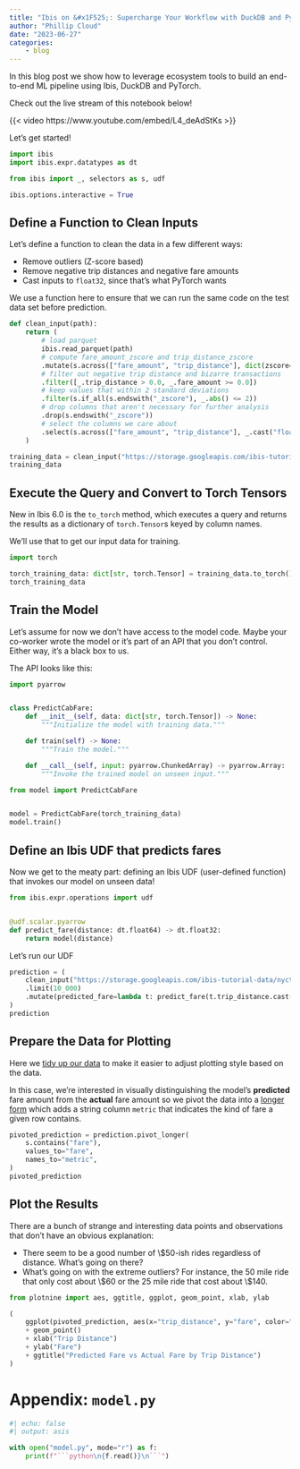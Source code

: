 ```yaml
---
title: "Ibis on &#x1F525;: Supercharge Your Workflow with DuckDB and PyTorch"
author: "Phillip Cloud"
date: "2023-06-27"
categories:
    - blog
---
```

In this blog post we show how to leverage ecosystem tools to build an end-to-end ML pipeline using Ibis, DuckDB and PyTorch.

Check out the live stream of this notebook below!

{{< video https://www.youtube.com/embed/L4_deAdStKs >}}

Let's get started!


```python
import ibis
import ibis.expr.datatypes as dt

from ibis import _, selectors as s, udf

ibis.options.interactive = True
```

## Define a Function to Clean Inputs

Let's define a function to clean the data in a few different ways:

- Remove outliers (Z-score based)
- Remove negative trip distances and negative fare amounts
- Cast inputs to `float32`, since that's what PyTorch wants

We use a function here to ensure that we can run the same code on the test data set before prediction.


```python
def clean_input(path):
    return (
        # load parquet
        ibis.read_parquet(path)
        # compute fare_amount_zscore and trip_distance_zscore
        .mutate(s.across(["fare_amount", "trip_distance"], dict(zscore=(_ - _.mean()) / _.std())))
        # filter out negative trip distance and bizarre transactions
        .filter([_.trip_distance > 0.0, _.fare_amount >= 0.0])
        # keep values that within 2 standard deviations
        .filter(s.if_all(s.endswith("_zscore"), _.abs() <= 2))
        # drop columns that aren't necessary for further analysis
        .drop(s.endswith("_zscore"))
        # select the columns we care about
        .select(s.across(["fare_amount", "trip_distance"], _.cast("float32")))
    )
```


```python
training_data = clean_input("https://storage.googleapis.com/ibis-tutorial-data/nyctaxi/yellow/yellow_tripdata_2016-01.parquet")
training_data
```

## Execute the Query and Convert to Torch Tensors

New in Ibis 6.0 is the `to_torch` method, which executes a query and returns the results as a dictionary of `torch.Tensor`s keyed by column names.

We'll use that to get our input data for training.


```python
import torch

torch_training_data: dict[str, torch.Tensor] = training_data.to_torch()
torch_training_data
```

## Train the Model

Let's assume for now we don't have access to the model code. Maybe your co-worker wrote the model or it's part of an API that you don't control. Either way, it's a black box to us.

The API looks like this:

```python
import pyarrow


class PredictCabFare:
    def __init__(self, data: dict[str, torch.Tensor]) -> None:
        """Initialize the model with training data."""

    def train(self) -> None:
        """Train the model."""

    def __call__(self, input: pyarrow.ChunkedArray) -> pyarrow.Array:
        """Invoke the trained model on unseen input."""
```


```python
from model import PredictCabFare


model = PredictCabFare(torch_training_data)
model.train()
```

## Define an Ibis UDF that predicts fares

Now we get to the meaty part: defining an Ibis UDF (user-defined function) that invokes our model on unseen data!


```python
from ibis.expr.operations import udf


@udf.scalar.pyarrow
def predict_fare(distance: dt.float64) -> dt.float32:
    return model(distance)
```

Let's run our UDF

```python
prediction = (
    clean_input("https://storage.googleapis.com/ibis-tutorial-data/nyctaxi/yellow/yellow_tripdata_2016-02.parquet")
    .limit(10_000)
    .mutate(predicted_fare=lambda t: predict_fare(t.trip_distance.cast("float32")))
)
prediction
```

## Prepare the Data for Plotting

Here we [tidy up our data](https://r4ds.had.co.nz/tidy-data.html) to make it easier to adjust plotting style based on the data.

In this case, we're interested in visually distinguishing the model's **predicted** fare amount from the **actual** fare amount so we
pivot the data into a [longer form](https://r4ds.had.co.nz/tidy-data.html#longer) which adds a string column `metric`
that indicates the kind of fare a given row contains.


```python
pivoted_prediction = prediction.pivot_longer(
    s.contains("fare"),
    values_to="fare",
    names_to="metric",
)
pivoted_prediction
```

## Plot the Results

There are a bunch of strange and interesting data points and observations that don't have an obvious explanation:

- There seem to be a good number of \\$50-ish rides regardless of distance. What's going on there?
- What's going on with the extreme outliers? For instance, the 50 mile ride that only cost about \\$60 or the 25 mile ride that cost about \\$140.

```python
from plotnine import aes, ggtitle, ggplot, geom_point, xlab, ylab

(
    ggplot(pivoted_prediction, aes(x="trip_distance", y="fare", color="metric"))
    + geom_point()
    + xlab("Trip Distance")
    + ylab("Fare")
    + ggtitle("Predicted Fare vs Actual Fare by Trip Distance")
)
```

# Appendix: `model.py`


```python
#| echo: false
#| output: asis

with open("model.py", mode="r") as f:
    print(f"```python\n{f.read()}\n```")
```
